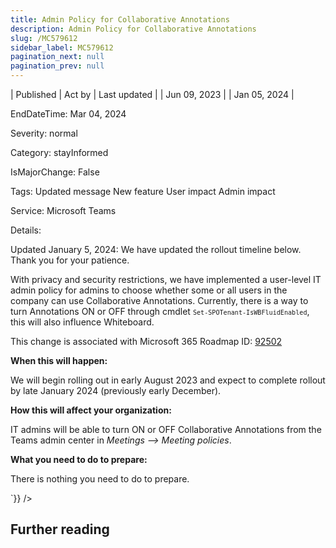 ```yaml
---
title: Admin Policy for Collaborative Annotations
description: Admin Policy for Collaborative Annotations
slug: /MC579612
sidebar_label: MC579612
pagination_next: null
pagination_prev: null
---
```



| Published | Act by | Last updated |
| Jun 09, 2023 |  | Jan 05, 2024 |

EndDateTime: Mar 04, 2024

Severity: normal

Category: stayInformed

IsMajorChange: False

Tags: Updated message New feature User impact Admin impact

Service: Microsoft Teams

Details: 

<div dangerouslySetInnerHTML={{__html:`
<p>Updated January 5, 2024: We have updated the rollout timeline below. Thank you for your patience.</p><p>With privacy and security restrictions, we have implemented a user-level IT admin policy for admins to choose whether some or all users in the company can use Collaborative Annotations. Currently, there is a way to turn Annotations ON or OFF through cmdlet <code><code>Set-SPOTenant-IsWBFluidEnabled</code></code>, this will also influence Whiteboard.</p><p>This change is associated with Microsoft 365 Roadmap ID: <a href="https://www.microsoft.com/microsoft-365/roadmap?rtc=1%26filters=&amp;searchterms=92502" target="_blank">92502</a></p><p></p>
<p><b>When this will happen:</b><br></p>

<p>We will begin rolling out in early August 2023 and expect to complete rollout by late January 2024 (previously early December).</p>

<p><b>How this will affect your organization:</b><br></p>

<p>IT admins will be able to turn ON or OFF Collaborative Annotations from the Teams admin center in <i>Meetings --&gt; Meeting policies</i>.<br></p>
<p><b>What you need to do to prepare:</b><br></p>
<p>There is nothing you need to do to prepare.</p><p></p>
`}} />

## Further reading
